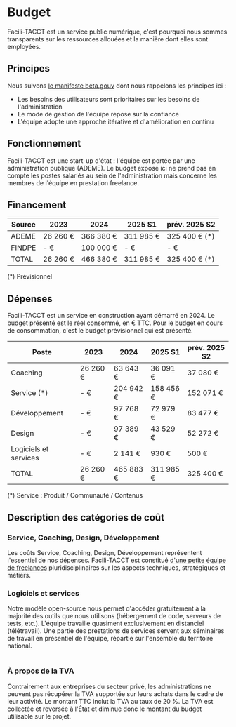 # Budget

<div style={{ marginBottom: '2rem' }}>
  <p style={{ fontSize: '1.1rem', lineHeight: '1.6' }}>
    Facili-TACCT est un service public numérique, c'est pourquoi nous sommes transparents sur les ressources allouées et la manière dont elles sont employées.
  </p>
</div>

## Principes

Nous suivons [le manifeste beta.gouv](https://beta.gouv.fr/manifeste) dont nous rappelons les principes ici :

- Les besoins des utilisateurs sont prioritaires sur les besoins de l'administration
- Le mode de gestion de l'équipe repose sur la confiance
- L'équipe adopte une approche itérative et d'amélioration en continu

<div style={{ margin: '2rem 0' }}>

## Fonctionnement

</div>

<div style={{ marginBottom: '1.5rem' }}>
  <p style={{ color: '#000000', lineHeight: '1.6' }}>
    Facili-TACCT est une start-up d'état : l'équipe est portée par une administration publique (ADEME).
    Le budget exposé ici ne prend pas en compte les postes salariés au sein de l'administration mais concerne les membres de l'équipe en prestation freelance.
  </p>
</div>

<div style={{ margin: '2rem 0' }}>

## Financement

</div>

<div style={{ overflowX: 'auto', marginBottom: '2rem' }}>
  <table style={{ 
    width: '100%', 
    borderCollapse: 'collapse',
    backgroundColor: '#fff',
    boxShadow: '0 2px 4px rgba(0, 0, 0, 0.1)',
    borderRadius: '8px',
    overflow: 'hidden'
  }}>
    <thead style={{ backgroundColor: '#f8f9fa' }}>
      <tr>
        <th scope="col" style={{ 
          padding: '16px 20px',
          textAlign: 'left',
          fontWeight: '600',
          color: '#374151',
          borderBottom: '2px solid #e5e7eb'
        }}>Source</th>
        <th scope="col" style={{ 
          padding: '16px 20px',
          textAlign: 'right',
          fontWeight: '600',
          color: '#374151',
          borderBottom: '2px solid #e5e7eb'
        }}>2023</th>
        <th scope="col" style={{ 
          padding: '16px 20px',
          textAlign: 'right',
          fontWeight: '600',
          color: '#374151',
          borderBottom: '2px solid #e5e7eb'
        }}>2024</th>
        <th scope="col" style={{ 
          padding: '16px 20px',
          textAlign: 'right',
          fontWeight: '600',
          color: '#374151',
          borderBottom: '2px solid #e5e7eb'
        }}>2025 S1</th>
        <th scope="col" style={{ 
          padding: '16px 20px',
          textAlign: 'right',
          fontWeight: '600',
          color: '#374151',
          borderBottom: '2px solid #e5e7eb'
        }}>prév. 2025 S2</th>
      </tr>
    </thead>
    <tbody>
      <tr style={{ borderBottom: '1px solid #f3f4f6' }}>
        <td style={{ 
          padding: '16px 20px',
          textAlign: 'left',
          color: '#374151'
        }}>ADEME</td>
        <td style={{ 
          padding: '16px 20px',
          textAlign: 'right',
          fontFamily: 'monospace',
          fontWeight: '500'
        }}>26 260 €</td>
        <td style={{ 
          padding: '16px 20px',
          textAlign: 'right',
          fontFamily: 'monospace',
          fontWeight: '500'
        }}>366 380 €</td>
        <td style={{ 
          padding: '16px 20px',
          textAlign: 'right',
          fontFamily: 'monospace',
          fontWeight: '500'
        }}>311 985 €</td>
        <td style={{ 
          padding: '16px 20px',
          textAlign: 'right',
          fontFamily: 'monospace',
          fontWeight: '500'
        }}>325 400 € (*)</td>
      </tr>
      <tr style={{ borderBottom: '1px solid #f3f4f6' }}>
        <td style={{ 
          padding: '16px 20px',
          textAlign: 'left',
          color: '#374151'
        }}>FINDPE</td>
        <td style={{ 
          padding: '16px 20px',
          textAlign: 'right',
          fontFamily: 'monospace',
          fontWeight: '500'
        }}>- €</td>
        <td style={{ 
          padding: '16px 20px',
          textAlign: 'right',
          fontFamily: 'monospace',
          fontWeight: '500'
        }}>100 000 €</td>
        <td style={{ 
          padding: '16px 20px',
          textAlign: 'right',
          fontFamily: 'monospace',
          fontWeight: '500'
        }}>- €</td>
        <td style={{ 
          padding: '16px 20px',
          textAlign: 'right',
          fontFamily: 'monospace',
          fontWeight: '500'
        }}>- €</td>
      </tr>
      <tr style={{ 
        backgroundColor: '#f8f9fa',
        fontWeight: '600'
      }}>
        <td style={{ 
          padding: '16px 20px',
          textAlign: 'left',
          color: '#374151',
          fontWeight: '600'
        }}>TOTAL</td>
        <td style={{ 
          padding: '16px 20px',
          textAlign: 'right',
          fontFamily: 'monospace',
          fontWeight: '600',
          color: '#000091'
        }}>26 260 €</td>
        <td style={{ 
          padding: '16px 20px',
          textAlign: 'right',
          fontFamily: 'monospace',
          fontWeight: '600',
          color: '#000091'
        }}>466 380 €</td>
        <td style={{ 
          padding: '16px 20px',
          textAlign: 'right',
          fontFamily: 'monospace',
          fontWeight: '600',
          color: '#000091'
        }}>311 985 €</td>
        <td style={{ 
          padding: '16px 20px',
          textAlign: 'right',
          fontFamily: 'monospace',
          fontWeight: '600',
          color: '#000091'
        }}>325 400 € (*)</td>
      </tr>
    </tbody>
  </table>
</div>

<div>
  <p style={{ 
    margin: 0, 
    fontSize: '0.95rem', 
    color: '#6c757d',
    fontStyle: 'italic'
  }}>
    (*) Prévisionnel
  </p>
</div>

<div style={{ margin: '2rem 0' }}>

## Dépenses

</div>

<div style={{ marginBottom: '1.5rem' }}>
  <p style={{ color: '#000000', lineHeight: '1.6' }}>
    Facili-TACCT est un service en construction ayant démarré en 2024. Le budget présenté est le réel consommé, en € TTC. Pour le budget en cours de consommation, c'est le budget prévisionnel qui est présenté.
  </p>
</div>

<div style={{ overflowX: 'auto', marginBottom: '2rem' }}>
  <table style={{ 
    width: '100%', 
    borderCollapse: 'collapse',
    backgroundColor: '#fff',
    boxShadow: '0 2px 4px rgba(0, 0, 0, 0.1)',
    borderRadius: '8px',
    overflow: 'hidden'
  }}>
    <thead style={{ backgroundColor: '#f8f9fa' }}>
      <tr>
        <th scope="col" style={{ 
          padding: '16px 20px',
          textAlign: 'left',
          fontWeight: '600',
          color: '#374151',
          borderBottom: '2px solid #e5e7eb'
        }}>Poste</th>
        <th scope="col" style={{ 
          padding: '16px 20px',
          textAlign: 'right',
          fontWeight: '600',
          color: '#374151',
          borderBottom: '2px solid #e5e7eb'
        }}>2023</th>
        <th scope="col" style={{ 
          padding: '16px 20px',
          textAlign: 'right',
          fontWeight: '600',
          color: '#374151',
          borderBottom: '2px solid #e5e7eb'
        }}>2024</th>
        <th scope="col" style={{ 
          padding: '16px 20px',
          textAlign: 'right',
          fontWeight: '600',
          color: '#374151',
          borderBottom: '2px solid #e5e7eb'
        }}>2025 S1</th>
        <th scope="col" style={{ 
          padding: '16px 20px',
          textAlign: 'right',
          fontWeight: '600',
          color: '#374151',
          borderBottom: '2px solid #e5e7eb'
        }}>prév. 2025 S2</th>
      </tr>
    </thead>
    <tbody>
      <tr style={{ borderBottom: '1px solid #f3f4f6' }}>
        <td style={{ 
          padding: '16px 20px',
          textAlign: 'left',
          color: '#374151'
        }}>Coaching</td>
        <td style={{ 
          padding: '16px 20px',
          textAlign: 'right',
          fontFamily: 'monospace',
          fontWeight: '500'
        }}>26 260 €</td>
        <td style={{ 
          padding: '16px 20px',
          textAlign: 'right',
          fontFamily: 'monospace',
          fontWeight: '500'
        }}>63 643 €</td>
        <td style={{ 
          padding: '16px 20px',
          textAlign: 'right',
          fontFamily: 'monospace',
          fontWeight: '500'
        }}>36 091 €</td>
        <td style={{ 
          padding: '16px 20px',
          textAlign: 'right',
          fontFamily: 'monospace',
          fontWeight: '500'
        }}>37 080 €</td>
      </tr>
      <tr style={{ borderBottom: '1px solid #f3f4f6' }}>
        <td style={{ 
          padding: '16px 20px',
          textAlign: 'left',
          color: '#374151'
        }}>Service (*)</td>
        <td style={{ 
          padding: '16px 20px',
          textAlign: 'right',
          fontFamily: 'monospace',
          fontWeight: '500'
        }}>- €</td>
        <td style={{ 
          padding: '16px 20px',
          textAlign: 'right',
          fontFamily: 'monospace',
          fontWeight: '500'
        }}>204 942 €</td>
        <td style={{ 
          padding: '16px 20px',
          textAlign: 'right',
          fontFamily: 'monospace',
          fontWeight: '500'
        }}>158 456 €</td>
        <td style={{ 
          padding: '16px 20px',
          textAlign: 'right',
          fontFamily: 'monospace',
          fontWeight: '500'
        }}>152 071 €</td>
      </tr>
      <tr style={{ borderBottom: '1px solid #f3f4f6' }}>
        <td style={{ 
          padding: '16px 20px',
          textAlign: 'left',
          color: '#374151'
        }}>Développement</td>
        <td style={{ 
          padding: '16px 20px',
          textAlign: 'right',
          fontFamily: 'monospace',
          fontWeight: '500'
        }}>- €</td>
        <td style={{ 
          padding: '16px 20px',
          textAlign: 'right',
          fontFamily: 'monospace',
          fontWeight: '500'
        }}>97 768 €</td>
        <td style={{ 
          padding: '16px 20px',
          textAlign: 'right',
          fontFamily: 'monospace',
          fontWeight: '500'
        }}>72 979 €</td>
        <td style={{ 
          padding: '16px 20px',
          textAlign: 'right',
          fontFamily: 'monospace',
          fontWeight: '500'
        }}>83 477 €</td>
      </tr>
      <tr style={{ borderBottom: '1px solid #f3f4f6' }}>
        <td style={{ 
          padding: '16px 20px',
          textAlign: 'left',
          color: '#374151'
        }}>Design</td>
        <td style={{ 
          padding: '16px 20px',
          textAlign: 'right',
          fontFamily: 'monospace',
          fontWeight: '500'
        }}>- €</td>
        <td style={{ 
          padding: '16px 20px',
          textAlign: 'right',
          fontFamily: 'monospace',
          fontWeight: '500'
        }}>97 389 €</td>
        <td style={{ 
          padding: '16px 20px',
          textAlign: 'right',
          fontFamily: 'monospace',
          fontWeight: '500'
        }}>43 529 €</td>
        <td style={{ 
          padding: '16px 20px',
          textAlign: 'right',
          fontFamily: 'monospace',
          fontWeight: '500'
        }}>52 272 €</td>
      </tr>
      <tr style={{ borderBottom: '1px solid #f3f4f6' }}>
        <td style={{ 
          padding: '16px 20px',
          textAlign: 'left',
          color: '#374151'
        }}>Logiciels et services</td>
        <td style={{ 
          padding: '16px 20px',
          textAlign: 'right',
          fontFamily: 'monospace',
          fontWeight: '500'
        }}>- €</td>
        <td style={{ 
          padding: '16px 20px',
          textAlign: 'right',
          fontFamily: 'monospace',
          fontWeight: '500'
        }}>2 141 €</td>
        <td style={{ 
          padding: '16px 20px',
          textAlign: 'right',
          fontFamily: 'monospace',
          fontWeight: '500'
        }}>930 €</td>
        <td style={{ 
          padding: '16px 20px',
          textAlign: 'right',
          fontFamily: 'monospace',
          fontWeight: '500'
        }}>500 €</td>
      </tr>
      <tr style={{ 
        backgroundColor: '#f8f9fa',
        fontWeight: '600'
      }}>
        <td style={{ 
          padding: '16px 20px',
          textAlign: 'left',
          color: '#374151',
          fontWeight: '600'
        }}>TOTAL</td>
        <td style={{ 
          padding: '16px 20px',
          textAlign: 'right',
          fontFamily: 'monospace',
          fontWeight: '600',
          color: '#000091'
        }}>26 260 €</td>
        <td style={{ 
          padding: '16px 20px',
          textAlign: 'right',
          fontFamily: 'monospace',
          fontWeight: '600',
          color: '#000091'
        }}>465 883 €</td>
        <td style={{ 
          padding: '16px 20px',
          textAlign: 'right',
          fontFamily: 'monospace',
          fontWeight: '600',
          color: '#000091'
        }}>311 985 €</td>
        <td style={{ 
          padding: '16px 20px',
          textAlign: 'right',
          fontFamily: 'monospace',
          fontWeight: '600',
          color: '#000091'
        }}>325 400 €</td>
      </tr>
    </tbody>
  </table>
</div>

<div>
  <p style={{ 
    margin: 0, 
    fontSize: '0.95rem', 
    color: '#6c757d',
    fontStyle: 'italic'
  }}>
    (*) Service : Produit / Communauté / Contenus
  </p>
</div>

<div style={{ margin: '2rem 0' }}>

## Description des catégories de coût

</div>

<div style={{ marginBottom: '2rem' }}>

### Service, Coaching, Design, Développement

<p style={{ color: '#000000', lineHeight: '1.6', marginBottom: '1.5rem' }}>
Les coûts Service, Coaching, Design, Développement représentent l'essentiel de nos dépenses. Facili-TACCT est constitué <a href="https://beta.gouv.fr/startups/tacct.html">d'une petite équipe de freelances</a> pluridisciplinaires sur les aspects techniques, stratégiques et métiers.
</p>

### Logiciels et services

<p style={{ color: '#000000', lineHeight: '1.6' }}>
Notre modèle open-source nous permet d'accéder gratuitement à la majorité des outils que nous utilisons (hébergement de code, serveurs de tests, etc.). L'équipe travaille quasiment exclusivement en distanciel (télétravail). Une partie des prestations de services servent aux séminaires de travail en présentiel de l'équipe, répartie sur l'ensemble du territoire national.
</p>

</div>

#

<div style={{ 
  backgroundColor: '#f8fafb', 
  padding: '1.5rem', 
  borderRadius: '8px', 
  marginTop: '2rem',
  border: '1px solid #e5e7eb',
  borderLeft: '3px solid #000000'
}}>
  <h3 style={{ 
    margin: '0 0 0.75rem 0', 
    color: '#374151',
    fontSize: '1rem',
    fontWeight: '600'
  }}>
    À propos de la TVA
  </h3>
  <p style={{ 
    margin: 0, 
    color: '#000000',
    lineHeight: '1.6',
    fontSize: '0.95rem'
  }}>
    Contrairement aux entreprises du secteur privé, les administrations ne peuvent pas récupérer la TVA supportée sur leurs achats dans le cadre de leur activité. Le montant TTC inclut la TVA au taux de 20 %. La TVA est collectée et reversée à l'État et diminue donc le montant du budget utilisable sur le projet.
  </p>
</div>
